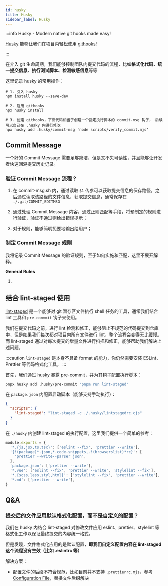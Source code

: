 ```yaml
---
id: husky
title: Husky
sidebar_label: Husky
---
```



:::info Husky - Modern native git hooks made easy!

[Husky](https://typicode.github.io/husky/#/?) 能够让我们在项目内轻松使用 [githooks](https://git-scm.com/docs/githooks)!

:::

在介入 git 生命周期，我们能够控制团队内提交代码的流程，比如**格式化代码、统一提交信息、执行测试脚本、检测敏感信息**等等

这里记录 husky 的常用操作：

```shell
# 1. 引入 husky
npm install husky --save-dev

# 2. 启用 githooks
npx husky install

# 3. 创建 githooks，下面代码相当于创建一个指定执行脚本的 commit-msg 钩子， 后续可以自己在 .husky 内进行修改
npx husky add .husky/commit-msg 'node scripts/verify_commit.mjs'
```

## Commit Message

一个好的 Commit Message 需要足够简洁，但是又不失可读性，并且能够让开发者快速回溯提交历史记录。

### 验证 Commit Message 流程？

1. 在 commit-msg.sh 内，通过读取 `$1` 传参可以获取提交信息的保存路径，之后通过读取该路径的文件信息，获取提交信息，通常保存在 `./.git/COMMIT_EDITMSG`

2. 通过处理 Commit Message 内容，通过正则匹配等手段，将预制定的规则进行验证，验证不通过则给出错误提示；

3. 对于规则，能够简明扼要地输出给用户；

### 制定 Commit Message 规则

我将记录 Commit Message 的验证规则，至于如何实施和匹配，这里不展开解释。

**General Rules**

1.

## 结合 lint-staged 使用

[lint-staged](https://github.com/okonet/lint-staged) 是一个能够对 git 暂存区文件执行 shell 任务的工具，通常我们结合 lint 工具和 `pre-commmit` 钩子来使用。

我们在提交代码之前，进行 lint 检测和修正，能够阻止不规范的代码提交到仓库中，但是如果我们每次都对项目内所有文件进行 lint，整个流程会变得无比缓慢。而 lint-staged 通过对每次提交的增量文件进行扫描和修正，能够帮助我们解决上述问题。

:::caution
`lint-staged` 是本身不具备 format 的能力，你仍然需要安装 ESLint、Prettier 等代码格式化工具。
:::

首先，我们通过 husky 暴露 pre-commit，并为其钩子配置执行脚本：

```bash
pnpx husky add .husky/pre-commit 'pnpm run lint-staged'
```

在 `package.json` 内配置启动脚本（能够支持手动执行）：

```json
{
  "scripts": {
    "lint-staged": "lint-staged -c ./.husky/lintstagedrc.cjs"
  }
}
```

在 `./husky` 内创建 lint-staged 的执行配置，这里我们提供一个简单的参考：

```js
module.exports = {
  '*.{js,jsx,ts,tsx}': ['eslint --fix', 'prettier --write'],
  '{!(package)*.json,*.code-snippets,.!(browserslist)*rc}': [
    'prettier --write--parser json',
  ],
  'package.json': ['prettier --write'],
  '*.vue': ['eslint --fix', 'prettier --write', 'stylelint --fix'],
  '*.{scss,less,styl,html}': ['stylelint --fix', 'prettier --write'],
  '*.md': ['prettier --write'],
}
```

## Q&A

### 提交后的文件应用默认格式化配置，而不是自定义的配置？

我们在 husky 内结合 lint-staged 对修改文件应用 eslint、prettier、stylelint 等格式化工作以保证最终提交的内容统一格式。

但是发现，文件格式化应用的是默认配置，**即我们自定义配置内容在 lint-staged 这个流程没有生效（比如 .eslintrc 等）**

解决方案：

- 配置文件的后缀不符合规范，比如目前并不支持 `.prettierrc.mjs`，参考[Configuration File](https://prettier.io/docs/en/configuration.html)，替换文件后缀解决

